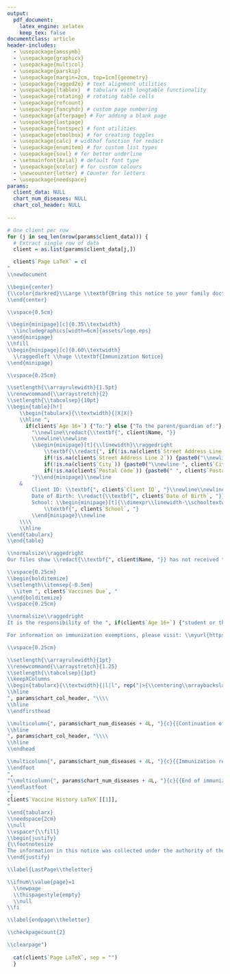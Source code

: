 ```yaml
---
output:
  pdf_document:
    latex_engine: xelatex
    keep_tex: false
documentclass: article
header-includes:
  - \usepackage{amssymb}
  - \usepackage{graphicx}
  - \usepackage{multicol}
  - \usepackage{parskip}
  - \usepackage[margin=2cm, top=1cm]{geometry}
  - \usepackage{ragged2e} # text alignment utilities
  - \usepackage{ltablex}  # tabularx with longtable functionality
  - \usepackage{rotating} # rotating table cells
  - \usepackage{refcount}
  - \usepackage{fancyhdr} # custom page numbering
  - \usepackage{afterpage} # For adding a blank page
  - \usepackage{lastpage}
  - \usepackage{fontspec} # font utilities
  - \usepackage{etoolbox} # for creating toggles
  - \usepackage{calc} # widthof function for redact
  - \usepackage{enumitem} # for custom list types
  - \usepackage{soul} # for better underline
  - \setmainfont{Arial} # default font type 
  - \usepackage{xcolor} # for custom colours
  - \newcounter{letter} # Counter for letters
  - \usepackage{needspace}
params:
  client_data: NULL
  chart_num_diseases: NULL
  chart_col_header: NULL
  
---
```


```{=latex}
% Redaction functionality
\newtoggle{toggle_redact}
% \toggletrue{toggle_redact} % Enable redaction
\togglefalse{toggle_redact} % Disable redaction
\newcommand{\redact}[1]{\iftoggle{toggle_redact}{\rule[-0.3em]{\widthof{#1}}{1em}}{#1}}

% Page number verification functionality
\newtoggle{toggle_checkpagecount} % Define a new toggle
\toggletrue{toggle_checkpagecount} % Enable page check
% \togglefalse{toggle_checkpagecount} % Disable the page check

\newcounter{startpage}
\newcounter{endpage}
\newcounter{lettertotalpages}

% Custom bold list environment
\newlist{bolditemize}{itemize}{1}
\setlist[bolditemize,1]{before=\bfseries, label=$\bullet$}

% Custom circle indicator for vaccination history charts
\newcommand{\mycircle}{\raisebox{-0.2\height}{\resizebox{1em}{!}{$\bullet$}}}

% Custom colours
\definecolor{darkred}{RGB}{153, 0, 0}
\definecolor{wdgteal}{HTML}{005568}

% link-like formatting
\newcommand{\myurl}[1]{\mbox{\textbf{\textcolor{wdgteal}{\setul{0.5ex}{0.2ex}\setulcolor{wdgteal}\ul{#1}}}}}

% Remove the horizontal lines when using fancyhdr
\renewcommand{\headrulewidth}{0pt}
\renewcommand{\footrulewidth}{0pt}

% Define a command to reset page counter and set up the page style for each letter
\newcommand{\newdocument}{%
  \stepcounter{letter}%
  \setcounter{page}{1}% Reset the page counter for each letter
  \label{startpage\theletter}% Record the starting page number
  \pagestyle{fancy}%
  \fancyhf{}%
  % Footer content
  \fancyfoot[C]{
  \centering
  Page \thepage\ of \pageref{LastPage\theletter}
  }
}

\newcommand{\checkpagecount}[1]{%
  \iftoggle{toggle_checkpagecount}{%
    \setcounter{startpage}{\getpagerefnumber{startpage\theletter}}%
    \setcounter{endpage}{\getpagerefnumber{endpage\theletter}}%
    \setcounter{lettertotalpages}{\value{endpage} - \value{startpage} + 1}%
    \ifnum\value{lettertotalpages}=#1%
      % Page count is as expected; do nothing
    \else
      \PackageWarning{mypackage}{%
        Letter \number\value{letter} starting on page \number\value{startpage}: Physical page count is \number\value{lettertotalpages} but expected #1 pages%
      }%
    \fi
  }{}
}

% Calculated lengths
\newlength{\schooltextwidth}
\settowidth{\schooltextwidth}{School: }
```

```r
# One client per row
for (j in seq_len(nrow(params$client_data))) {
  # Extract single row of data
  client = as.list(params$client_data[j,])

  client$`Page LaTeX` = c(
"
\\newdocument

\\begin{center}
{\\color{darkred}\\Large \\textbf{Bring this notice to your family doctor or healthcare provider}}
\\end{center}

\\vspace{0.5cm}

\\begin{minipage}[c]{0.35\\textwidth}
  \\includegraphics[width=6cm]{assets/logo.eps}
\\end{minipage}
\\hfill
\\begin{minipage}[c]{0.60\\textwidth}
  \\raggedleft \\huge \\textbf{Immunization Notice}
\\end{minipage}

\\vspace{0.25cm}

\\setlength{\\arrayrulewidth}{1.5pt}
\\renewcommand{\\arraystretch}{2}
\\setlength{\\tabcolsep}{10pt}
\\begin{table}[h!]
    \\begin{tabularx}{\\textwidth}{|X|X|}
    \\hline ",
      if(client$`Age 16+`) {"To:"} else {"To the parent/guardian of:"},
        "\\newline\\redact{\\textbf{", client$Name, "}}
        \\newline\\newline
        \\begin{minipage}[t]{\\linewidth}\\raggedright
            \\textbf{\\redact{", if(!is.na(client$`Street Address Line 1`)) {paste0(client$`Street Address Line 1`, collapse = "")}, "}",
            if(!is.na(client$`Street Address Line 2`)) {paste0("\\newline ", client$`Street Address Line 2`, collapse = "")},
            if(!is.na(client$`City`)) {paste0("\\newline ", client$`City`, ", ", client$`Province`, collapse = "")},
            if(!is.na(client$`Postal Code`)) {paste0(" ", client$`Postal Code`, collapse = "")},
        "}\\end{minipage}\\newline
    &
        Client ID: \\textbf{", client$`Client ID`, "}\\newline\\newline
        Date of Birth: \\redact{\\textbf{", client$`Date of Birth`, "}}\\newline\\newline
        School: \\begin{minipage}[t]{\\dimexpr\\linewidth-\\schooltextwidth}\\raggedright
            \\textbf{", client$`School`, "}
        \\end{minipage}\\newline
    \\\\
    \\hline
\\end{tabularx}
\\end{table}

\\normalsize\\raggedright
Our files show \\redact{\\textbf{", client$Name, "}} has not received the following immunization(s):

\\vspace{0.25cm}
\\begin{bolditemize}
\\setlength\\itemsep{-0.5em}
  \\item ", client$`Vaccines Due`, "
\\end{bolditemize}
\\vspace{0.25cm}

\\normalsize\\raggedright
It is the responsibility of the ", if(client$`Age 16+`) {"student or their parent/guardian"} else {"parent/guardian of the student"}, " to update this immunization record by reporting the vaccines received to Public Health. For your reference, a record of all immunizations on file with Public Health for the student, excluding seasonal vaccinations against influenza and COVID-19, has been included below.

For information on immunization exemptions, please visit: \\myurl{https://wdgpublichealth.ca/your-kids/vaccination}.

\\vspace{0.25cm}

\\setlength{\\arrayrulewidth}{1pt}
\\renewcommand{\\arraystretch}{1.25}
\\setlength{\\tabcolsep}{1pt}
\\keepXColumns
\\begin{tabularx}{\\textwidth}{|l|l", rep("|>{\\centering\\arraybackslash}p{0.35cm}", params$chart_num_diseases + 1L), "|>{\\raggedright\\arraybackslash}X|}
\\hline
", params$chart_col_header, "\\\\
\\hline
\\endfirsthead

\\multicolumn{", params$chart_num_diseases + 4L, "}{c}{{Continuation of immunization record}} \\\\
\\hline
", params$chart_col_header, "\\\\
\\hline
\\endhead

\\multicolumn{", params$chart_num_diseases + 4L, "}{c}{{Immunization record continued on next page}}
\\endfoot
",
"\\multicolumn{", params$chart_num_diseases + 4L, "}{c}{{End of immunization record}}
\\endlastfoot
",
client$`Vaccine History LaTeX`[[1]],
"
\\end{tabularx}
\\needspace{2cm}
\\null
\\vspace*{\\fill}
\\begin{justify}
{\\footnotesize
The information in this notice was collected under the authority of the \\textit{Health Protection and Promotion Act} in accordance with the \\textit{Municipal Freedom of Information and Protection of Privacy Act} and the \\textit{Personal Health Information Protection Act}. This information is used for the delivery of public health programs and services; the administration of the agency; and the maintenance of healthcare databases, registries and related research, in compliance with legal and regulatory requirements. Any questions about the management of this information should be addressed to the Chief Privacy Officer at 1-800-265-7293 ext. 2975 or privacy@wdgpublichealth.ca.}
\\end{justify}

\\label{LastPage\\theletter}

\\ifnum\\value{page}=1
  \\newpage
  \\thispagestyle{empty}
  \\null
\\fi

\\label{endpage\\theletter}

\\checkpagecount{2}

\\clearpage")
    
  cat(client$`Page LaTeX`, sep = "")
  }
```
